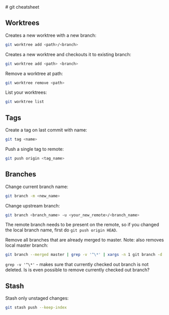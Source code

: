 
<Layout>
# git cheatsheet

## Worktrees

Creates a new worktree with a new branch:

```sh
git worktree add <path>/<branch>
```

Creates a new worktree and checkouts it to existing branch:

```sh
git worktree add <path> <branch>
```

Remove a worktree at path:

```sh
git worktree remove <path>
```

List your worktrees:

```sh
git worktree list
```

## Tags

Create a tag on last commit with name:

```sh
git tag <name>
```

Push a single tag to remote:

```sh
git push origin <tag_name>
```

## Branches

Change current branch name:

```sh
git branch -m <new_name>
```

Change upstream branch:

```sh
git branch <branch_name> -u <your_new_remote>/<branch_name>
```

The remote branch needs to be present on the remote, so if you changed the local branch name, first do `git push origin HEAD`.

Remove all branches that are already merged to master. Note: also removes local master branch:

```sh
git branch --merged master | grep -v '^\*' | xargs -n 1 git branch -d
```

`grep -v '^\*'` - makes sure that currently checked out branch is not deleted. Is is even possible to remove currently checked out branch?

## Stash

Stash only unstaged changes:

```sh
git stash push --keep-index
```

</Layout>
